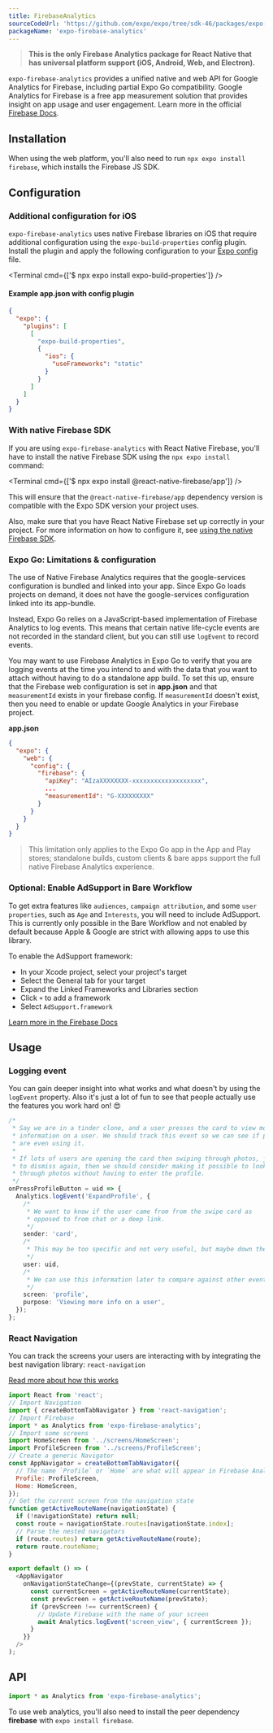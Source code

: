 ```yaml
---
title: FirebaseAnalytics
sourceCodeUrl: 'https://github.com/expo/expo/tree/sdk-46/packages/expo-firebase-analytics'
packageName: 'expo-firebase-analytics'
---
```



> **This is the only Firebase Analytics package for React Native that has universal platform support (iOS, Android, Web, and Electron).**

`expo-firebase-analytics` provides a unified native and web API for Google Analytics for Firebase, including partial Expo Go compatibility. Google Analytics for Firebase is a free app measurement solution that provides insight on app usage and user engagement.
Learn more in the official [Firebase Docs](https://firebase.google.com/docs/analytics/).

<PlatformsSection android emulator ios simulator web />

## Installation

<APIInstallSection />

When using the web platform, you'll also need to run `npx expo install firebase`, which installs the Firebase JS SDK.

## Configuration

### Additional configuration for iOS

`expo-firebase-analytics` uses native Firebase libraries on iOS that require additional configuration using the `expo-build-properties` config plugin. Install the plugin and apply the following configuration to your [Expo config](/workflow/configuration/) file.

<Terminal cmd={['$ npx expo install expo-build-properties']} />

#### Example app.json with config plugin

```json
{
  "expo": {
    "plugins": [
      [
        "expo-build-properties",
        {
          "ios": {
            "useFrameworks": "static"
          }
        }
      ]
    ]
  }
}
```

### With native Firebase SDK

If you are using `expo-firebase-analytics` with React Native Firebase, you'll have to install the native Firebase SDK using the `npx expo install` command:

<Terminal cmd={['$ npx expo install @react-native-firebase/app']} />

This will ensure that the `@react-native-firebase/app` dependency version is compatible with the Expo SDK version your project uses.

Also, make sure that you have React Native Firebase set up correctly in your project. For more information on how to configure it, see [using the native Firebase SDK](/guides/setup-native-firebase/#setup).

### Expo Go: Limitations & configuration

The use of Native Firebase Analytics requires that the google-services configuration is bundled and linked into your app. Since Expo Go loads projects on demand, it does not have the google-services configuration linked into its app-bundle.

Instead, Expo Go relies on a JavaScript-based implementation of Firebase Analytics to log events. This means that certain native life-cycle events are not recorded in the standard client, but you can still use `logEvent` to record events.

You may want to use Firebase Analytics in Expo Go to verify that you are logging events at the time you intend to and with the data that you want to attach without having to do a standalone app build. To set this up, ensure that the Firebase web configuration is set in **app.json** and that `measurementId` exists in your firebase config. If `measurementId` doesn't exist, then you need to enable or update Google Analytics in your Firebase project.

**app.json**

```json
{
  "expo": {
    "web": {
      "config": {
        "firebase": {
          "apiKey": "AIzaXXXXXXXX-xxxxxxxxxxxxxxxxxxx",
          ...
          "measurementId": "G-XXXXXXXXX"
        }
      }
    }
  }
}
```

> This limitation only applies to the Expo Go app in the App and Play stores; standalone builds, custom clients & bare apps support the full native Firebase Analytics experience.

### Optional: Enable AdSupport in Bare Workflow

To get extra features like `audiences`, `campaign attribution`, and some `user properties`, such as `Age` and `Interests`, you will need to include AdSupport. This is currently only possible in the Bare Workflow and not enabled by default because Apple & Google are strict with allowing apps to use this library.

To enable the AdSupport framework:

- In your Xcode project, select your project's target
- Select the General tab for your target
- Expand the Linked Frameworks and Libraries section
- Click `+` to add a framework
- Select `AdSupport.framework`

[Learn more in the Firebase Docs](https://firebase.google.com/support/guides/analytics-adsupport)

## Usage

### Logging event

You can gain deeper insight into what works and what doesn't by using the `logEvent` property. Also it's just a lot of fun to see that people actually use the features you work hard on! 😍

```ts
/*
 * Say we are in a tinder clone, and a user presses the card to view more
 * information on a user. We should track this event so we can see if people
 * are even using it.
 *
 * If lots of users are opening the card then swiping through photos, just
 * to dismiss again, then we should consider making it possible to look
 * through photos without having to enter the profile.
 */
onPressProfileButton = uid => {
  Analytics.logEvent('ExpandProfile', {
    /*
     * We want to know if the user came from from the swipe card as
     * opposed to from chat or a deep link.
     */
    sender: 'card',
    /*
     * This may be too specific and not very useful, but maybe down the line * we could investigate why a certain user is more popular than others.
     */
    user: uid,
    /*
     * We can use this information later to compare against other events.
     */
    screen: 'profile',
    purpose: 'Viewing more info on a user',
  });
};
```

### React Navigation

You can track the screens your users are interacting with by integrating the best navigation library: `react-navigation`

[Read more about how this works](https://reactnavigation.org/docs/en/screen-tracking.html)

```js
import React from 'react';
// Import Navigation
import { createBottomTabNavigator } from 'react-navigation';
// Import Firebase
import * as Analytics from 'expo-firebase-analytics';
// Import some screens
import HomeScreen from '../screens/HomeScreen';
import ProfileScreen from '../screens/ProfileScreen';
// Create a generic Navigator
const AppNavigator = createBottomTabNavigator({
  // The name `Profile` or `Home` are what will appear in Firebase Analytics.
  Profile: ProfileScreen,
  Home: HomeScreen,
});
// Get the current screen from the navigation state
function getActiveRouteName(navigationState) {
  if (!navigationState) return null;
  const route = navigationState.routes[navigationState.index];
  // Parse the nested navigators
  if (route.routes) return getActiveRouteName(route);
  return route.routeName;
}

export default () => (
  <AppNavigator
    onNavigationStateChange={(prevState, currentState) => {
      const currentScreen = getActiveRouteName(currentState);
      const prevScreen = getActiveRouteName(prevState);
      if (prevScreen !== currentScreen) {
        // Update Firebase with the name of your screen
        await Analytics.logEvent('screen_view', { currentScreen });
      }
    }}
  />
);
```

## API

```js
import * as Analytics from 'expo-firebase-analytics';
```

To use web analytics, you'll also need to install the peer dependency **firebase** with `expo install firebase`.

<APISection packageName="expo-firebase-analytics" apiName="Analytics" />
